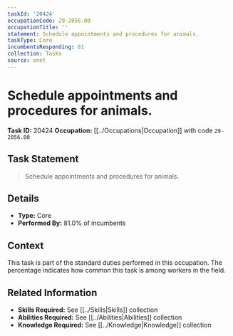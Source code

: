 ```yaml
---
taskId: '20424'
occupationCode: 29-2056.00
occupationTitle: ''
statement: Schedule appointments and procedures for animals.
taskType: Core
incumbentsResponding: 81
collection: Tasks
source: onet
---
```

# Schedule appointments and procedures for animals.

**Task ID:** 20424
**Occupation:** [[../Occupations|Occupation]] with code `29-2056.00`

## Task Statement

> Schedule appointments and procedures for animals.

## Details

- **Type:** Core
- **Performed By:** 81.0% of incumbents

## Context

This task is part of the standard duties performed in this occupation. The percentage indicates how common this task is among workers in the field.

## Related Information

- **Skills Required:** See [[../Skills|Skills]] collection
- **Abilities Required:** See [[../Abilities|Abilities]] collection
- **Knowledge Required:** See [[../Knowledge|Knowledge]] collection
